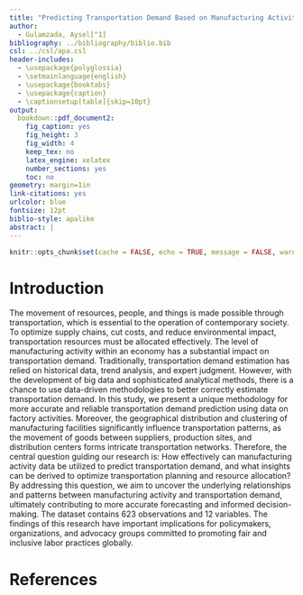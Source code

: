 ```yaml
---
title: "Predicting Transportation Demand Based on Manufacturing Activity"
author: 
  - Gulamzada, Aysel[^1]
bibliography: ../bibliography/biblio.bib
csl: ../csl/apa.csl
header-includes:
  - \usepackage{polyglossia}
  - \setmainlanguage{english}
  - \usepackage{booktabs}
  - \usepackage{caption} 
  - \captionsetup[table]{skip=10pt}
output:
  bookdown::pdf_document2:
    fig_caption: yes
    fig_height: 3
    fig_width: 4
    keep_tex: no
    latex_engine: xelatex
    number_sections: yes
    toc: no
geometry: margin=1in
link-citations: yes
urlcolor: blue
fontsize: 12pt
biblio-style: apalike
abstract: |
---
```

```r
knitr::opts_chunk$set(cache = FALSE, echo = TRUE, message = FALSE, warning = FALSE)
```

<!-- ======================================================================= -->
<!-- ============================== FOOTNOTES ============================== -->
<!-- ======================================================================= -->
[^1]: 21080060, [Github Repo](https://github.com/ayselgulamzada/21080060)


# Introduction

The movement of resources, people, and things is made possible through transportation, which is essential to the operation of contemporary society. To optimize supply chains, cut costs, and reduce environmental impact, transportation resources must be allocated effectively. The level of manufacturing activity within an economy has a substantial impact on transportation demand. Traditionally, transportation demand estimation has relied on historical data, trend analysis, and expert judgment. However, with the development of big data and sophisticated analytical methods, there is a chance to use data-driven methodologies to better correctly estimate transportation demand. In this study, we present a unique methodology for more accurate and reliable transportation demand prediction using data on factory activities. Moreover, the geographical distribution and clustering of manufacturing facilities significantly influence transportation patterns, as the movement of goods between suppliers, production sites, and distribution centers forms intricate transportation networks. Therefore, the central question guiding our research is: How effectively can manufacturing activity data be utilized to predict transportation demand, and what insights can be derived to optimize transportation planning and resource allocation? By addressing this question, we aim to uncover the underlying relationships and patterns between manufacturing activity and transportation demand, ultimately contributing to more accurate forecasting and informed decision-making. The dataset contains 623 observations and 12 variables. The findings of this research have important implications for policymakers, organizations, and advocacy groups committed to promoting fair and inclusive labor practices globally.






\newpage
# References {#references}
<div id="refs"></div>


